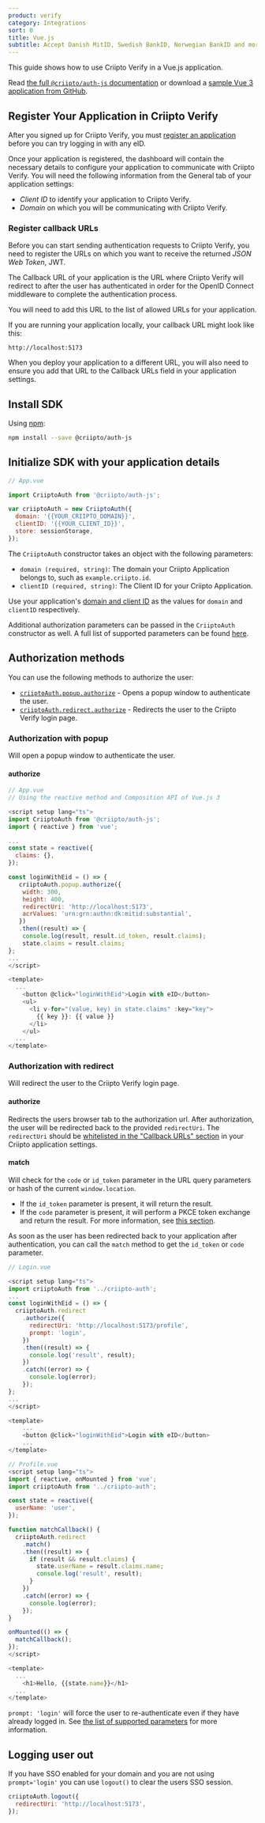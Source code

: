 ```yaml
---
product: verify
category: Integrations
sort: 0
title: Vue.js
subtitle: Accept Danish MitID, Swedish BankID, Norwegian BankID and more eID logins in your Vue.js application with @criipto/auth-js.
---
```



This guide shows how to use Criipto Verify in a Vue.js application.

Read [the full `@criipto/auth-js` documentation](https://github.com/criipto/criipto-auth.js) or download a [sample Vue 3 application from GitHub](https://github.com/criipto/samples/tree/master/Verify/vue-3).

## Register Your Application in Criipto Verify

After you signed up for Criipto Verify, you must [register an application](https://dashboard.criipto.com/applications/add) before you can try logging in with any eID.

Once your application is registered, the dashboard will contain the necessary details to configure your application to communicate with Criipto Verify.
You will need the following information from the General tab of your application settings:

- _Client ID_ to identify your application to Criipto Verify.
- _Domain_ on which you will be communicating with Criipto Verify.

### Register callback URLs

Before you can start sending authentication requests to Criipto Verify, you need to register the URLs on which you want to receive the returned _JSON Web Token_, JWT.

The Callback URL of your application is the URL where Criipto Verify will redirect to after the user has authenticated in order for the OpenID Connect middleware to complete the authentication process.

You will need to add this URL to the list of allowed URLs for your application.

If you are running your application locally, your callback URL might look like this:

```
http://localhost:5173
```

When you deploy your application to a different URL, you will also need to ensure you add that URL to the Callback URLs field in your application settings.

## Install SDK

Using [npm](https://npmjs.org/):

```sh
npm install --save @criipto/auth-js
```

## Initialize SDK with your application details

```javascript
// App.vue

import CriiptoAuth from '@criipto/auth-js';

var criiptoAuth = new CriiptoAuth({
  domain: '{{YOUR_CRIIPTO_DOMAIN}}',
  clientID: '{{YOUR_CLIENT_ID}}',
  store: sessionStorage,
});
```

The `CriiptoAuth` constructor takes an object with the following parameters:

- `domain (required, string)`: The domain your Criipto Application belongs to, such as `example.criipto.id`.
- `clientID (required, string)`: The Client ID for your Criipto Application.

Use your application's [domain and client ID](#register-your-application-in-criipto-verify) as the values for `domain` and `clientID` respectively.

Additional authorization parameters can be passed in the `CriiptoAuth` constructor as well. A full list of supported parameters can be found [here](/verify/getting-started/oidc-intro/#example-authentication-url).

## Authorization methods

You can use the following methods to authorize the user:

- [`criiptoAuth.popup.authorize`](#authorization-with-popup) - Opens a popup window to authenticate the user.
- [`criiptoAuth.redirect.authorize`](#authorization-with-redirect) - Redirects the user to the Criipto Verify login page.

### Authorization with popup

Will open a popup window to authenticate the user.

#### authorize

```javascript
// App.vue
// Using the reactive method and Composition API of Vue.js 3

<script setup lang="ts">
import CriiptoAuth from '@criipto/auth-js';
import { reactive } from 'vue';

...
const state = reactive({
  claims: {},
});

const loginWithEid = () => {
   criiptoAuth.popup.authorize({
    width: 300,
    height: 400,
    redirectUri: 'http://localhost:5173',
    acrValues: 'urn:grn:authn:dk:mitid:substantial',
   })
   .then((result) => {
    console.log(result, result.id_token, result.claims);
    state.claims = result.claims;
};
...
</script>

<template>
  ...
    <button @click="loginWithEid">Login with eID</button>
    <ul>
      <li v-for="(value, key) in state.claims" :key="key">
        {{ key }}: {{ value }}
      </li>
    </ul>
  ...
</template>
```

### Authorization with redirect

Will redirect the user to the Criipto Verify login page.

#### authorize

Redirects the users browser tab to the authorization url. After authorization, the user will be redirected back to the provided `redirectUri`.
The `redirectUri` should be [whitelisted in the "Callback URLs" section](#register-callback-URLs) in your Criipto application settings.

#### match

Will check for the `code` or `id_token` parameter in the URL query parameters or hash of the current `window.location`.

- If the `id_token` parameter is present, it will return the result.
- If the `code` parameter is present, it will perform a PKCE token exchange and return the result. For more information, see [this section](/verify/getting-started/oidc-intro/#exchange-the-code-for-a-token).

As soon as the user has been redirected back to your application after authentication, you can call the `match` method to get the `id_token` or `code` parameter.

```javascript
// Login.vue

<script setup lang="ts">
import criiptoAuth from '../criipto-auth';
...
const loginWithEid = () => {
  criiptoAuth.redirect
    .authorize({
      redirectUri: 'http://localhost:5173/profile',
      prompt: 'login',
    })
    .then((result) => {
      console.log('result', result);
    })
    .catch((error) => {
      console.log(error);
    });
};
...
</script>

<template>
    ...
    <button @click="loginWithEid">Login with eID</button>
    ...
</template>

// Profile.vue
<script setup lang="ts">
import { reactive, onMounted } from 'vue';
import criiptoAuth from '../criipto-auth';

const state = reactive({
  userName: 'user',
});

function matchCallback() {
  criiptoAuth.redirect
    .match()
    .then((result) => {
      if (result && result.claims) {
        state.userName = result.claims.name;
        console.log('result', result);
      }
    })
    .catch((error) => {
      console.log(error);
    });
}

onMounted(() => {
  matchCallback();
});
</script>

<template>
  ...
    <h1>Hello, {{state.name}}</h1>
  ...
</template>
```

`prompt: 'login'` will force the user to re-authenticate even if they have already logged in. See [the list of supported parameters](/verify/getting-started/oidc-intro/#example-authentication-url) for more information.

## Logging user out

If you have SSO enabled for your domain and you are not using `prompt='login'` you can use `logout()` to clear the users SSO session.

```javascript
criiptoAuth.logout({
  redirectUri: 'http://localhost:5173',
});
```
